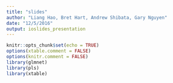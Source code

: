 ```yaml
---
title: "slides"
author: "Liang Hao, Bret Hart, Andrew Shibata, Gary Nguyen"
date: "12/5/2016"
output: ioslides_presentation
---
```

```r
knitr::opts_chunk$set(echo = TRUE)
options(xtable.comment = FALSE)
options(knitr.comment = FALSE)
library(glmnet)
library(pls)
library(xtable)
```
